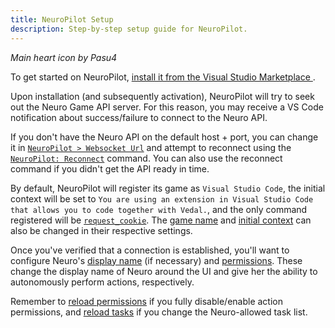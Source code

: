 ```yaml
---
title: NeuroPilot Setup
description: Step-by-step setup guide for NeuroPilot.
---
```



<HeartBNW class="neuropilot-icon inline-icon" /> <HeartPink class="inline-icon" />

*Main heart icon by Pasu4*

To get started on NeuroPilot, [install it from the Visual Studio Marketplace <Icon name="vscode" class="inline-icon" />](https://marketplace.visualstudio.com/items?itemName=Pasu4.neuropilot) .

Upon installation (and subsequently activation), NeuroPilot will try to seek out the Neuro Game API server. For this reason, you may receive a VS Code notification about success/failure to connect to the Neuro API.

If you don't have the Neuro API on the default host + port, you can change it in [`NeuroPilot > Websocket Url`](/neuropilot/reference/settings#websocket-url) and attempt to reconnect using the [`NeuroPilot: Reconnect`](/neuropilot/reference/commands#reconnect) command.
You can also use the reconnect command if you didn't get the API ready in time.

By default, NeuroPilot will register its game as `Visual Studio Code`, the initial context will be set to `You are using an extension in Visual Studio Code that allows you to code together with Vedal.`, and the only command registered will be [`request_cookie`](/neuropilot/reference/permissions#requestCookies).
The [game name](/neuropilot/reference/settings#game-name) and [initial context](/neuropilot/reference/settings#initial-context) can also be changed in their respective settings.

Once you've verified that a connection is established, you'll want to configure Neuro's [display name](/neuropilot/reference/settings#currentlyAsNeuroAPI) (if necessary) and [permissions](/neuropilot/reference/permissions). These change the display name of Neuro around the UI and give her the ability to autonomously perform actions, respectively.

Remember to [reload permissions](/neuropilot/reference/commands#reload-permissions) if you fully disable/enable action permissions, and [reload tasks](/neuropilot/reference/commands#reload-tasks) if you change the Neuro-allowed task list.
